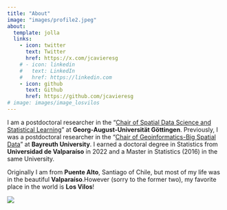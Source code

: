 ```yaml
---
title: "About"
image: "images/profile2.jpeg"
about:
  template: jolla
  links:
    - icon: twitter
      text: Twitter
      href: https://x.com/jcavieresg
    # - icon: linkedin
    #   text: LinkedIn
    #   href: https://linkedin.com
    - icon: github
      text: Github
      href: https://github.com/jcavieresg
# image: images/image_losvilos
---
```


I am a postdoctoral researcher in the "[Chair of Spatial Data Science and Statistical Learning](https://uni-goettingen.de/en/629104.html)" at **Georg-August-Universität Göttingen**. Previously, I was a postdoctoral researcher in the "[Chair of Geoinformatics-Big Spatial Data](https://www.geoinformatics.uni-bayreuth.de/en/)" at **Bayreuth University**. I earned a doctoral degree in Statistics from **Universidad de Valparaíso** in 2022 and a Master in Statistics (2016) in the same University.

Originally I am from **Puente Alto**, Santiago of Chile, but most of my life was in the beautiful **Valparaíso**. ​However (sorry to the former two), my favorite place in the world is **Los Vilos**!

![](images/image_losvilos.jpeg)
